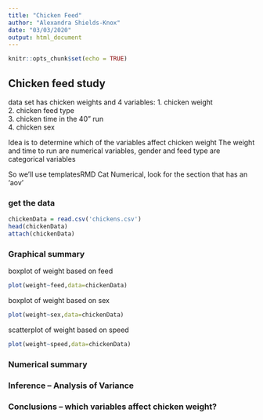 ```yaml
---
title: "Chicken Feed"
author: "Alexandra Shields-Knox"
date: "03/03/2020"
output: html_document
---
```


```r
knitr::opts_chunk$set(echo = TRUE)

```

##  Chicken feed study  

data set has chicken weights and 4 variables:
  1.  chicken weight  
  2.  chicken feed type  
  3.  chicken time in the 40" run  
  4.  chicken sex   

Idea is to determine which of the variables affect chicken weight 
The weight and time to run are numerical variables, gender and feed type are categorical variables

So we'll use templatesRMD Cat Numerical, look for the section that has an 'aov'

<!-- This question is like a bunch of t-tests, but instead of doing the t-test a bunch of times we use ANOVA to do all the comparisons at once!  !-->

### get the data

```r
chickenData = read.csv('chickens.csv')
head(chickenData)
attach(chickenData)
```

### Graphical summary

<!-- plot chicken weight against each of the three explanatory variables.  Weight against a categorial varable is a boxplot, weight against a numerical variable is a scatter plot !-->

boxplot of weight based on feed

```r
plot(weight~feed,data=chickenData)
```


boxplot of weight based on sex

```r
plot(weight~sex,data=chickenData)
```



scatterplot of weight based on speed

```r
plot(weight~speed,data=chickenData)
```


### Numerical summary



### Inference -- Analysis of Variance



###  Conclusions  -- which variables affect chicken weight?




